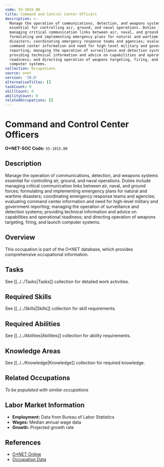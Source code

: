 ```yaml
---
code: 55-1015.00
title: Command and Control Center Officers
description: >-
  Manage the operation of communications, detection, and weapons systems
  essential for controlling air, ground, and naval operations. Duties include
  managing critical communication links between air, naval, and ground forces;
  formulating and implementing emergency plans for natural and wartime
  disasters; coordinating emergency response teams and agencies; evaluating
  command center information and need for high-level military and government
  reporting; managing the operation of surveillance and detection systems;
  providing technical information and advice on capabilities and operational
  readiness; and directing operation of weapons targeting, firing, and launch
  computer systems.
collection: Occupations
source: onet
version: '30.0'
alternativeTitles: []
taskCount: 0
skillCount: 0
abilityCount: 0
relatedOccupations: []
---
```

# Command and Control Center Officers

**O*NET-SOC Code:** `55-1015.00`

## Description

Manage the operation of communications, detection, and weapons systems essential for controlling air, ground, and naval operations. Duties include managing critical communication links between air, naval, and ground forces; formulating and implementing emergency plans for natural and wartime disasters; coordinating emergency response teams and agencies; evaluating command center information and need for high-level military and government reporting; managing the operation of surveillance and detection systems; providing technical information and advice on capabilities and operational readiness; and directing operation of weapons targeting, firing, and launch computer systems.

## Overview

This occupation is part of the O*NET database, which provides comprehensive occupational information.

## Tasks

See [[../../Tasks|Tasks]] collection for detailed work activities.

## Required Skills

See [[../../Skills|Skills]] collection for skill requirements.

## Required Abilities

See [[../../Abilities|Abilities]] collection for ability requirements.

## Knowledge Areas

See [[../../Knowledge|Knowledge]] collection for required knowledge.

## Related Occupations

*To be populated with similar occupations*

## Labor Market Information

- **Employment:** Data from Bureau of Labor Statistics
- **Wages:** Median annual wage data
- **Growth:** Projected growth rate

## References

- [O*NET Online](https://www.onetonline.org/link/summary/55-1015.00)
- [Occupation Data](https://www.onetcenter.org/)
